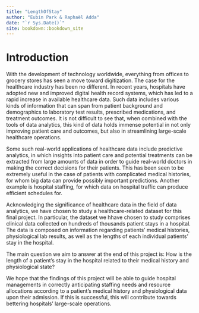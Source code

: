 ```yaml
--- 
title: "LengthOfStay"
author: "Eubin Park & Raphaël Adda"
date: "`r Sys.Date()`"
site: bookdown::bookdown_site
---
```


# Introduction

With the development of technology worldwide, everything from offices to grocery stores has seen a move toward digitization. The case for the healthcare industry has been no different. In recent years, hospitals have adopted new and improved digital health record systems, which has led to a rapid increase in available healthcare data. Such data includes various kinds of information that can span from patient background and demographics to laboratory test results, prescribed medications, and treatment outcomes. It is not difficult to see that, when combined with the tools of data analytics, this kind of data holds immense potential in not only improving patient care and outcomes, but also in streamlining large-scale healthcare operations. 

Some such real-world applications of healthcare data include predictive analytics, in which insights into patient care and potential treatments can be extracted from large amounts of data in order to guide real-world doctors in making the correct decisions for their patients. This has been seen to be extremely useful in the case of patients with complicated medical histories, for whom big data can provide possibly important predictions. Another example is hospital staffing, for which data on hospital traffic can produce efficient schedules for. 

Acknowledging the significance of healthcare data in the field of data analytics, we have chosen to study a healthcare-related dataset for this final project. In particular, the dataset we hhave chosen to study comprises clinical data collected on hundreds of thousands patient stays in a hospital. The data is composed on information regarding patients' medical histories, physiological lab results, as well as the lengths of each individual patients' stay in the hospital. 

The main question we aim to answer at the end of this project is: How is the length of a patient's stay in the hospital related to their medical history and physiological state? 

We hope that the findings of this project will be able to guide hospital managements in correctly anticipating staffing needs and resource allocations according to a patient's medical history and physiological data upon their admission. If this is successful, this will contribute towards bettering hospitals' large-scale operations.
